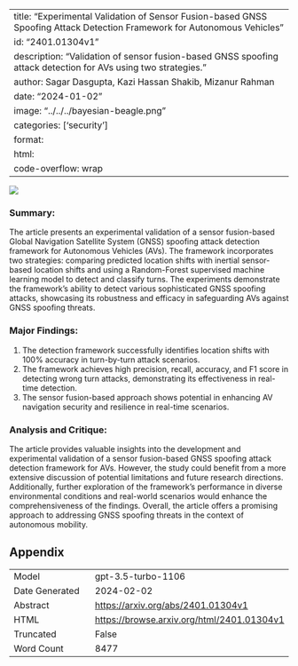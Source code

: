 
---
title: "Experimental Validation of Sensor Fusion-based GNSS Spoofing Attack Detection Framework for Autonomous Vehicles"
id: "2401.01304v1"
description: "Validation of sensor fusion-based GNSS spoofing attack detection for AVs using two strategies."
author: Sagar Dasgupta, Kazi Hassan Shakib, Mizanur Rahman
date: "2024-01-02"
image: "../../../bayesian-beagle.png"
categories: ['security']
format:
  html:
    code-overflow: wrap
---

![](None)

### Summary:
The article presents an experimental validation of a sensor fusion-based Global Navigation Satellite System (GNSS) spoofing attack detection framework for Autonomous Vehicles (AVs). The framework incorporates two strategies: comparing predicted location shifts with inertial sensor-based location shifts and using a Random-Forest supervised machine learning model to detect and classify turns. The experiments demonstrate the framework's ability to detect various sophisticated GNSS spoofing attacks, showcasing its robustness and efficacy in safeguarding AVs against GNSS spoofing threats.

### Major Findings:
1. The detection framework successfully identifies location shifts with 100% accuracy in turn-by-turn attack scenarios.
2. The framework achieves high precision, recall, accuracy, and F1 score in detecting wrong turn attacks, demonstrating its effectiveness in real-time detection.
3. The sensor fusion-based approach shows potential in enhancing AV navigation security and resilience in real-time scenarios.

### Analysis and Critique:
The article provides valuable insights into the development and experimental validation of a sensor fusion-based GNSS spoofing attack detection framework for AVs. However, the study could benefit from a more extensive discussion of potential limitations and future research directions. Additionally, further exploration of the framework's performance in diverse environmental conditions and real-world scenarios would enhance the comprehensiveness of the findings. Overall, the article offers a promising approach to addressing GNSS spoofing threats in the context of autonomous mobility.

## Appendix

|          |          |
|----------|----------|
| Model     | gpt-3.5-turbo-1106       |
| Date Generated     | 2024-02-02       |
| Abstract | [https://arxiv.org/abs/2401.01304v1](https://arxiv.org/abs/2401.01304v1)        |
| HTML     | [https://browse.arxiv.org/html/2401.01304v1](https://browse.arxiv.org/html/2401.01304v1)       |
| Truncated       | False       |
| Word Count       | 8477       |